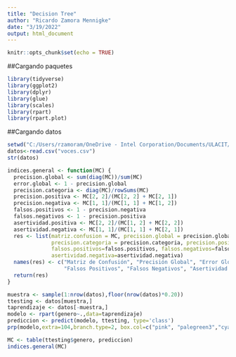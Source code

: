 ---
title: "Decision Tree"
author: "Ricardo Zamora Mennigke"
date: "3/19/2022"
output: html_document
---

```{r setup, include=FALSE}
knitr::opts_chunk$set(echo = TRUE)
```

##Cargando paquetes
```{r, eval=T, results='hide', message=FALSE, warning=FALSE}
library(tidyverse)
library(ggplot2)
library(dplyr)
library(glue)
library(scales)
library(rpart)
library(rpart.plot)
```

##Cargando datos

```{r, eval=T, results='hide', message=FALSE, warning=FALSE}
setwd("C:/Users/rzamoram/OneDrive - Intel Corporation/Documents/ULACIT/Probabilidades")
datos<-read.csv("voces.csv")
str(datos)
```

```{r}
indices.general <- function(MC) {
  precision.global <- sum(diag(MC))/sum(MC)
  error.global <- 1 - precision.global
  precision.categoria <- diag(MC)/rowSums(MC)
  precision.positiva <- MC[2, 2]/(MC[2, 2] + MC[2, 1])
  precision.negativa <- MC[1, 1]/(MC[1, 1] + MC[1, 2])
  falsos.positivos <- 1 - precision.negativa
  falsos.negativos <- 1 - precision.positiva
  asertividad.positiva <- MC[2, 2]/(MC[1, 2] + MC[2, 2])
  asertividad.negativa <- MC[1, 1]/(MC[1, 1] + MC[2, 1])
  res <- list(matriz.confusion = MC, precision.global = precision.global, error.global = error.global, 
              precision.categoria = precision.categoria, precision.positiva = precision.positiva, precision.negativa=precision.negativa, 
              falsos.positivos=falsos.positivos, falsos.negativos=falsos.negativos, asertividad.positiva=asertividad.positiva,
              asertividad.negativa=asertividad.negativa)
  names(res) <- c("Matriz de Confusión", "Precisión Global", "Error Global", "Precisión por categoría", "Precision Positiva", "Precision Negativa",
                  "Falsos Positivos", "Falsos Negativos", "Asertividad Positiva", "Asertividad Negativa")
  return(res)
}
```

```{r}
muestra <- sample(1:nrow(datos),floor(nrow(datos)*0.20))
ttesting <- datos[muestra,]
taprendizaje <- datos[-muestra,]
modelo <- rpart(genero~.,data=taprendizaje)
prediccion <- predict(modelo, ttesting, type='class')
prp(modelo,extra=104,branch.type=2, box.col=c("pink", "palegreen3","cyan")[modelo$frame$yval])
```

```{r}
MC <- table(ttesting$genero, prediccion)
indices.general(MC)
```



